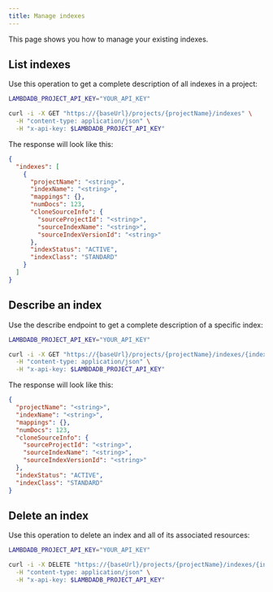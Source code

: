 ```yaml
---
title: Manage indexes
---
```


This page shows you how to manage your existing indexes.

## List indexes

Use this operation to get a complete description of all indexes in a project:

```bash
LAMBDADB_PROJECT_API_KEY="YOUR_API_KEY"

curl -i -X GET "https://{baseUrl}/projects/{projectName}/indexes" \
  -H "content-type: application/json" \
  -H "x-api-key: $LAMBDADB_PROJECT_API_KEY"
```

The response will look like this:

```json
{
  "indexes": [
    {
      "projectName": "<string>",
      "indexName": "<string>",
      "mappings": {},
      "numDocs": 123,
      "cloneSourceInfo": {
        "sourceProjectId": "<string>",
        "sourceIndexName": "<string>",
        "sourceIndexVersionId": "<string>"
      },
      "indexStatus": "ACTIVE",
      "indexClass": "STANDARD"
    }
  ]
}
```

## Describe an index

Use the describe endpoint to get a complete description of a specific index:

```bash
LAMBDADB_PROJECT_API_KEY="YOUR_API_KEY"

curl -i -X GET "https://{baseUrl}/projects/{projectName}/indexes/{indexName}" \
  -H "content-type: application/json" \
  -H "x-api-key: $LAMBDADB_PROJECT_API_KEY"
```

The response will look like this:

```json
{
  "projectName": "<string>",
  "indexName": "<string>",
  "mappings": {},
  "numDocs": 123,
  "cloneSourceInfo": {
    "sourceProjectId": "<string>",
    "sourceIndexName": "<string>",
    "sourceIndexVersionId": "<string>"
  },
  "indexStatus": "ACTIVE",
  "indexClass": "STANDARD"
}
```

## Delete an index

Use this operation to delete an index and all of its associated resources:

```bash
LAMBDADB_PROJECT_API_KEY="YOUR_API_KEY"

curl -i -X DELETE "https://{baseUrl}/projects/{projectName}/indexes/{indexName}" \
  -H "content-type: application/json" \
  -H "x-api-key: $LAMBDADB_PROJECT_API_KEY"
```
